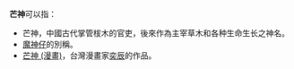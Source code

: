 '''芒神'''可以指：
*芒神，中國古代掌管柭木的官吏，後來作為主宰草木和各种生命生长之神名。
*[[魔神仔|魔神仔]]的別稱。
*[[芒神_(漫畫)|芒神 (漫畫)]]，台灣漫畫家[[奕辰|奕辰]]的作品。
{{disambig|cat=二字消歧义}}